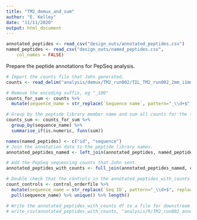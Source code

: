 ```yaml
---
title: "TM2_demux_and_sum"
author: "E. Kelley"
date: "11/11/2020"
output: html_document
---
```


```r
annotated_peptides <- read_csv("design_outs/annotated_peptides.csv")
named_peptides <- read_csv("design_outs/named_peptides.csv", 
    col_names = FALSE)
```


Prepare the peptide annotations for PepSeq analysis. 
```r
# Import the counts file that John generated.
counts <- read_delim("analysis/demux/TM2_run002/TIL_TM2_run002_2mm_i1mm.tsv", delim = "\t")

# Remove the encoding suffix, eg "_100"
counts_for_sum <- counts %>% 
  mutate(sequence_name = str_replace(`Sequence name`, pattern="_\\d+$", replacement = ""))

# Group by the peptide library member name and sum all counts for the three encodings.
counts_sum <- counts_for_sum %>%
  group_by(sequence_name) %>%
  summarise_if(is.numeric, funs(sum))

names(named_peptides) <- c("id", "sequence")
# Join the annotation data to the peptide library names.
annotated_peptides_named <- left_join(annotated_peptides, named_peptides)

# Add the PepSeq sequencing counts that John sent.
annotated_peptides_with_counts <- full_join(annotated_peptides_named, counts_sum, by=c("id" = "sequence_name"))

# Double check that the controls in the annotated_peptides_with_counts match the number of controls in the order file, ie did all of the controls make it through the above joins.
count_controls <- control_orderfile %>%
  mutate(sequence_name = str_replace(`Seq ID`, pattern="_\\d+$", replacement = "")) %>%
  pull(sequence_name) %>% unique() %>% length()

# Write the annotated_peptides_with_counts df to a file for downstream analysis by Anna/John
# write_csv(annotated_peptides_with_counts, "analysis/R/TM2_run002_annotated_peptides_with_counts.csv")
```